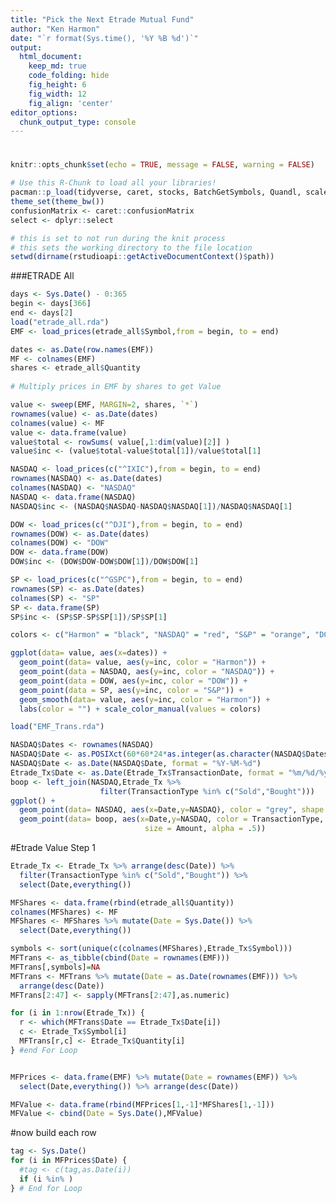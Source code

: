 ```yaml
---
title: "Pick the Next Etrade Mutual Fund"
author: "Ken Harmon"
date: "`r format(Sys.time(), '%Y %B %d')`"
output:
  html_document:  
    keep_md: true
    code_folding: hide
    fig_height: 6
    fig_width: 12
    fig_align: 'center'
editor_options: 
  chunk_output_type: console
---
```


# {.tabset .tabset-fade}

```r
knitr::opts_chunk$set(echo = TRUE, message = FALSE, warning = FALSE)
```

```r
# Use this R-Chunk to load all your libraries!
pacman::p_load(tidyverse, caret, stocks, BatchGetSymbols, Quandl, scales)
theme_set(theme_bw())
confusionMatrix <- caret::confusionMatrix
select <- dplyr::select
```

```r
# this is set to not run during the knit process
# this sets the working directory to the file location
setwd(dirname(rstudioapi::getActiveDocumentContext()$path))
```

###ETRADE All
```r
days <- Sys.Date() - 0:365
begin <- days[366]
end <- days[2]
load("etrade_all.rda")
EMF <- load_prices(etrade_all$Symbol,from = begin, to = end)

dates <- as.Date(row.names(EMF))
MF <- colnames(EMF)
shares <- etrade_all$Quantity
 
# Multiply prices in EMF by shares to get Value

value <- sweep(EMF, MARGIN=2, shares, `*`)
rownames(value) <- as.Date(dates)
colnames(value) <- MF
value <- data.frame(value)
value$total <- rowSums( value[,1:dim(value)[2]] )
value$inc <- (value$total-value$total[1])/value$total[1] 

NASDAQ <- load_prices(c("^IXIC"),from = begin, to = end)
rownames(NASDAQ) <- as.Date(dates)
colnames(NASDAQ) <- "NASDAQ"
NASDAQ <- data.frame(NASDAQ)
NASDAQ$inc <- (NASDAQ$NASDAQ-NASDAQ$NASDAQ[1])/NASDAQ$NASDAQ[1]

DOW <- load_prices(c("^DJI"),from = begin, to = end)
rownames(DOW) <- as.Date(dates)
colnames(DOW) <- "DOW"
DOW <- data.frame(DOW)
DOW$inc <- (DOW$DOW-DOW$DOW[1])/DOW$DOW[1]

SP <- load_prices(c("^GSPC"),from = begin, to = end)
rownames(SP) <- as.Date(dates)
colnames(SP) <- "SP"
SP <- data.frame(SP)
SP$inc <- (SP$SP-SP$SP[1])/SP$SP[1]

colors <- c("Harmon" = "black", "NASDAQ" = "red", "S&P" = "orange", "DOW" = "blue")

ggplot(data= value, aes(x=dates)) + 
  geom_point(data= value, aes(y=inc, color = "Harmon")) +
  geom_point(data = NASDAQ, aes(y=inc, color = "NASDAQ")) +
  geom_point(data = DOW, aes(y=inc, color = "DOW")) +
  geom_point(data = SP, aes(y=inc, color = "S&P")) +
  geom_smooth(data= value, aes(y=inc, color = "Harmon")) +
  labs(color = "") + scale_color_manual(values = colors)
```

```r
load("EMF_Trans.rda")

NASDAQ$Dates <- rownames(NASDAQ)
NASDAQ$Date <- as.POSIXct(60*60*24*as.integer(as.character(NASDAQ$Dates)),origin="1970-01-01")
NASDAQ$Date <- as.Date(NASDAQ$Date, format = "%Y-%M-%d")
Etrade_Tx$Date <- as.Date(Etrade_Tx$TransactionDate, format = "%m/%d/%y")
boop <- left_join(NASDAQ,Etrade_Tx %>% 
                    filter(TransactionType %in% c("Sold","Bought")))
ggplot() + 
  geom_point(data= NASDAQ, aes(x=Date,y=NASDAQ), color = "grey", shape = 5) +
  geom_point(data= boop, aes(x=Date,y=NASDAQ, color = TransactionType, 
                              size = Amount, alpha = .5))
```

#Etrade Value Step 1
```r
Etrade_Tx <- Etrade_Tx %>% arrange(desc(Date)) %>% 
  filter(TransactionType %in% c("Sold","Bought")) %>% 
  select(Date,everything())

MFShares <- data.frame(rbind(etrade_all$Quantity))
colnames(MFShares) <- MF
MFShares <- MFShares %>% mutate(Date = Sys.Date()) %>% 
  select(Date,everything())

symbols <- sort(unique(c(colnames(MFShares),Etrade_Tx$Symbol)))
MFTrans <- as_tibble(cbind(Date = rownames(EMF))) 
MFTrans[,symbols]=NA
MFTrans <- MFTrans %>% mutate(Date = as.Date(rownames(EMF))) %>% 
  arrange(desc(Date))
MFTrans[2:47] <- sapply(MFTrans[2:47],as.numeric)

for (i in 1:nrow(Etrade_Tx)) {
  r <- which(MFTrans$Date == Etrade_Tx$Date[i])
  c <- Etrade_Tx$Symbol[i]
  MFTrans[r,c] <- Etrade_Tx$Quantity[i]
} #end For Loop


MFPrices <- data.frame(EMF) %>% mutate(Date = rownames(EMF)) %>% 
  select(Date,everything()) %>% arrange(desc(Date))

MFValue <- data.frame(rbind(MFPrices[1,-1]*MFShares[1,-1]))
MFValue <- cbind(Date = Sys.Date(),MFValue)
```

#now build each row
```r





tag <- Sys.Date()
for (i in MFPrices$Date) {
  #tag <- c(tag,as.Date(i))
  if (i %in% )
} # End for Loop
  
```






